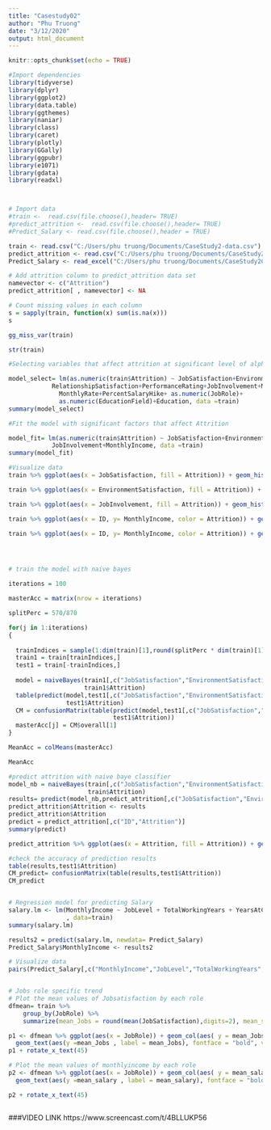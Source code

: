 ---
title: "Casestudy02"
author: "Phu Truong"
date: "3/12/2020"
output: html_document
---

```{r setup, include=FALSE}
knitr::opts_chunk$set(echo = TRUE)
```

```{r}

#Import dependencies
library(tidyverse)
library(dplyr)
library(ggplot2)
library(data.table)
library(ggthemes)
library(naniar)
library(class)
library(caret)
library(plotly)
library(GGally)
library(ggpubr)
library(e1071)
library(gdata)
library(readxl)



# Import data
#train <-  read.csv(file.choose(),header= TRUE)
#predict_attrition <-  read.csv(file.choose(),header= TRUE)
#Predict_Salary <- read.csv(file.choose(),header = TRUE)

train <- read.csv("C:/Users/phu truong/Documents/CaseStudy2-data.csv")
predict_attrition <- read.csv("C:/Users/phu truong/Documents/CaseStudy2CompSet No Attrition.csv")
Predict_Salary <- read_excel("C:/Users/phu truong/Documents/CaseStudy2CompSet No Salary.xlsx")

# Add attrition column to predict_attrition data set
namevector <- c("Attrition")
predict_attrition[ , namevector] <- NA

# Count missing values in each column
s = sapply(train, function(x) sum(is.na(x)))
s

gg_miss_var(train)

str(train)

#Selecting variables that affect attrition at significant level of alpha= 0.1

model_select= lm(as.numeric(train$Attrition) ~ JobSatisfaction+EnvironmentSatisfaction+
            RelationshipSatisfaction+PerformanceRating+JobInvolvement+MonthlyIncome +
              MonthlyRate+PercentSalaryHike+ as.numeric(JobRole)+
              as.numeric(EducationField)+Education, data =train)
summary(model_select)

#Fit the model with significant factors that affect Attrition

model_fit= lm(as.numeric(train$Attrition) ~ JobSatisfaction+EnvironmentSatisfaction+
            JobInvolvement+MonthlyIncome, data =train)
summary(model_fit)

#Visualize data
train %>% ggplot(aes(x = JobSatisfaction, fill = Attrition)) + geom_histogram(stat="count") + ggtitle("Histogram of Jobsatisfaction")

train %>% ggplot(aes(x = EnvironmentSatisfaction, fill = Attrition)) + geom_histogram(stat="count") + ggtitle("Histogram of EnvironmentSatisfaction")

train %>% ggplot(aes(x = JobInvolvement, fill = Attrition)) + geom_histogram(stat="count") + ggtitle("Histogram of JobInvolvement")

train %>% ggplot(aes(x = ID, y= MonthlyIncome, color = Attrition)) + geom_point() + ggtitle("Scatterplot of MonthlyIncome")

train %>% ggplot(aes(x = ID, y= MonthlyIncome, color = Attrition)) + geom_point() + ggtitle("Scatterplot of MonthlyIncome")




# train the model with naive bayes

iterations = 100

masterAcc = matrix(nrow = iterations)

splitPerc = 570/870 

for(j in 1:iterations)
{
  
  trainIndices = sample(1:dim(train)[1],round(splitPerc * dim(train)[1]))
  train1 = train[trainIndices,]
  test1 = train[-trainIndices,]
  
  model = naiveBayes(train1[,c("JobSatisfaction","EnvironmentSatisfaction","JobInvolvement","MonthlyIncome")],
                     train1$Attrition)
  table(predict(model,test1[,c("JobSatisfaction","EnvironmentSatisfaction","JobInvolvement","MonthlyIncome")]),
                test1$Attrition)
  CM = confusionMatrix(table(predict(model,test1[,c("JobSatisfaction","EnvironmentSatisfaction","JobInvolvement","MonthlyIncome")]),
                             test1$Attrition))
  masterAcc[j] = CM$overall[1]
}

MeanAcc = colMeans(masterAcc)

MeanAcc

#predict attrition with naive baye classifier
model_nb = naiveBayes(train[,c("JobSatisfaction","EnvironmentSatisfaction","JobInvolvement","MonthlyIncome")],
                      train$Attrition)
results= predict(model_nb,predict_attrition[,c("JobSatisfaction","EnvironmentSatisfaction","JobInvolvement","MonthlyIncome")])
predict_attrition$Attrition <- results
predict_attrition$Attrition
predict = predict_attrition[,c("ID","Attrition")]
summary(predict)

predict_attrition %>% ggplot(aes(x = Attrition, fill = Attrition)) + geom_histogram(stat="count") + ggtitle("Histogram of Prediction results")

#check the accuracy of prediction results 
table(results,test1$Attrition)
CM_predict= confusionMatrix(table(results,test1$Attrition))
CM_predict


# Regression model for predicting Salary
salary.lm <- lm(MonthlyIncome ~ JobLevel + TotalWorkingYears + YearsAtCompany + MonthlyRate
                , data=train) 
summary(salary.lm)

results2 = predict(salary.lm, newdata= Predict_Salary)
Predict_Salary$MonthlyIncome <- results2

# Visualize data
pairs(Predict_Salary[,c("MonthlyIncome","JobLevel","TotalWorkingYears","YearsAtCompany","MonthlyRate")])


# Jobs role specific trend
# Plot the mean values of Jobsatisfaction by each role
dfmean= train %>% 
    group_by(JobRole) %>%
    summarize(mean_Jobs = round(mean(JobSatisfaction),digits=2), mean_salary= round(mean(MonthlyIncome),digits=2), count = n())

p1 <- dfmean %>% ggplot(aes(x = JobRole)) + geom_col(aes( y = mean_Jobs, fill="red")) +
  geom_text(aes(y =mean_Jobs , label = mean_Jobs), fontface = "bold", vjust = 2.4, color = "white", size = 4) + ggtitle("Mean Jobsatisfaction by Job roles")
p1 + rotate_x_text(45)

# Plot the mean values of monthlyincome by each role
p2 <- dfmean %>% ggplot(aes(x = JobRole)) + geom_col(aes( y = mean_salary, fill="red")) +
  geom_text(aes(y =mean_salary , label = mean_salary), fontface = "bold", vjust = 2.4, color = "white", size = 4) + ggtitle("Mean MonthlyIncome by Job roles")

p2 + rotate_x_text(45)



```
###VIDEO LINK
https://www.screencast.com/t/4BLLUKP56
